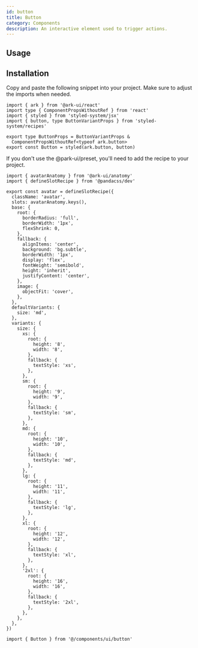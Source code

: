 ```yaml
---
id: button
title: Button
category: Components
description: An interactive element used to trigger actions.
---
```



## Usage

<ComponentPreview />

## Installation

<Steps>
<Step title="Add the component" number="1">

Copy and paste the following snippet into your project. Make sure to adjust the
imports when needed.

```tsx
import { ark } from '@ark-ui/react'
import type { ComponentPropsWithoutRef } from 'react'
import { styled } from 'styled-system/jsx'
import { button, type ButtonVariantProps } from 'styled-system/recipes'

export type ButtonProps = ButtonVariantProps &
  ComponentPropsWithoutRef<typeof ark.button>
export const Button = styled(ark.button, button)
```

</Step>
<Step title="Add the recipe" number="2">

If you don't use the @park-ui/preset, you'll need to add the recipe to your
project.

```tsx
import { avatarAnatomy } from '@ark-ui/anatomy'
import { defineSlotRecipe } from '@pandacss/dev'

export const avatar = defineSlotRecipe({
  className: 'avatar',
  slots: avatarAnatomy.keys(),
  base: {
    root: {
      borderRadius: 'full',
      borderWidth: '1px',
      flexShrink: 0,
    },
    fallback: {
      alignItems: 'center',
      background: 'bg.subtle',
      borderWidth: '1px',
      display: 'flex',
      fontWeight: 'semibold',
      height: 'inherit',
      justifyContent: 'center',
    },
    image: {
      objectFit: 'cover',
    },
  },
  defaultVariants: {
    size: 'md',
  },
  variants: {
    size: {
      xs: {
        root: {
          height: '8',
          width: '8',
        },
        fallback: {
          textStyle: 'xs',
        },
      },
      sm: {
        root: {
          height: '9',
          width: '9',
        },
        fallback: {
          textStyle: 'sm',
        },
      },
      md: {
        root: {
          height: '10',
          width: '10',
        },
        fallback: {
          textStyle: 'md',
        },
      },
      lg: {
        root: {
          height: '11',
          width: '11',
        },
        fallback: {
          textStyle: 'lg',
        },
      },
      xl: {
        root: {
          height: '12',
          width: '12',
        },
        fallback: {
          textStyle: 'xl',
        },
      },
      '2xl': {
        root: {
          height: '16',
          width: '16',
        },
        fallback: {
          textStyle: '2xl',
        },
      },
    },
  },
})
```

</Step>
<Step number="3" title="Start using it">

```tsx
import { Button } from '@/components/ui/button'
```

</Step>
</Steps>
